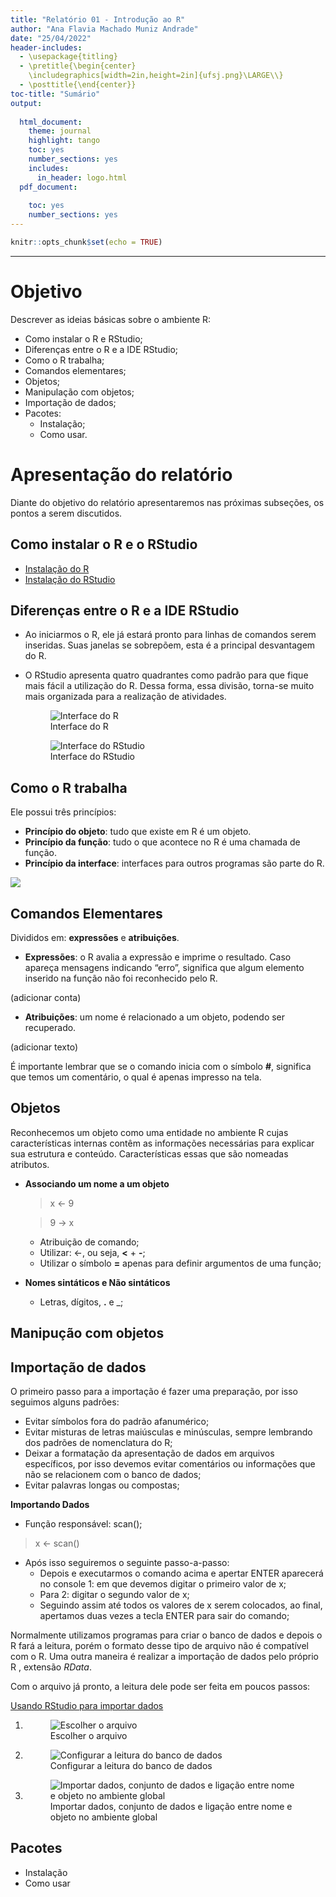 ```yaml
---
title: "Relatório 01 - Introdução ao R"
author: "Ana Flavia Machado Muniz Andrade"
date: "25/04/2022"
header-includes:
  - \usepackage{titling}
  - \pretitle{\begin{center}
    \includegraphics[width=2in,height=2in]{ufsj.png}\LARGE\\}
  - \posttitle{\end{center}}
toc-title: "Sumário"
output:
  
  html_document:
    theme: journal
    highlight: tango
    toc: yes
    number_sections: yes
    includes:
      in_header: logo.html
  pdf_document:
    
    toc: yes
    number_sections: yes
---
```


```r
knitr::opts_chunk$set(echo = TRUE)
```
--- 

# Objetivo

Descrever as ideias básicas sobre o ambiente R:

 - Como instalar o R e RStudio;
 - Diferenças entre o R e a IDE RStudio;
 - Como o R trabalha;
 - Comandos elementares;
 - Objetos;
 - Manipulação com objetos;
 - Importação de dados;
 - Pacotes: 
   - Instalação;
   - Como usar.

# Apresentação do relatório

Diante do objetivo do relatório apresentaremos nas próximas subseções, os pontos a serem discutidos.

## Como instalar o R e o RStudio
  - [Instalação do R](https://cran.r-project.org/bin/windows/base/)
  - [Instalação do RStudio](https://rstudio.com/products/rstudio/download/#download)


## Diferenças entre o R e a IDE RStudio
  - Ao iniciarmos o R, ele já estará pronto para linhas de comandos serem inseridas. Suas janelas se sobrepõem, esta é a principal desvantagem do R.
  - O RStudio apresenta quatro quadrantes como padrão para que fique mais fácil a utilização do R. Dessa forma, essa divisão, torna-se muito mais organizada para a realização de atividades.
  
    ![Interface do R](interfacer.jpg)
   
    ![Interface do RStudio](interfacerstudio.jpg)


## Como o R trabalha
Ele possui três princípios:

  - **Princípio do objeto**: tudo que existe em R é um objeto.
  - **Princípio da função**: tudo o que acontece no R é uma chamada de função.
  - **Princípio da interface**: interfaces para outros programas são parte do R.


   ![](esquemar.jpg)


## Comandos Elementares
Divididos em: **expressões** e **atribuições**.
  
  - **Expressões**: o R avalia a expressão e imprime o resultado. Caso apareça mensagens indicando "erro", significa que algum elemento inserido na função não foi reconhecido pelo R.
  
  (adicionar conta)

  - **Atribuições**: um nome é relacionado a um objeto, podendo ser recuperado.
  
  (adicionar texto)

É importante lembrar que se o comando inicia com o símbolo **#**, significa que temos um comentário, o qual é apenas impresso na tela.

## Objetos
Reconhecemos um objeto como uma entidade no ambiente R cujas características internas contêm as informações necessárias para explicar sua estrutura e conteúdo. Características essas que são nomeadas atributos.

  - **Associando um nome a um objeto**

    > x <- 9
    
    >9 -> x

    - Atribuição de comando;
    - Utilizar: <-, ou seja, **<** + **-**;
    - Utilizar o símbolo **=** apenas para definir argumentos de uma função;


  - **Nomes sintáticos e Não sintáticos**

    - Letras, dígitos, **.** e _;
    
## Manipução com objetos


## Importação de dados
O primeiro passo para a importação é fazer uma preparação, por isso seguimos alguns padrões: 
  
  - Evitar símbolos fora do padrão afanumérico;
  - Evitar misturas de letras maiúsculas e minúsculas, sempre lembrando dos padrões de nomenclatura do R;
  - Deixar a formatação da apresentação de dados em arquivos específicos, por isso devemos evitar comentários ou informações que não se relacionem com o banco de dados;
  - Evitar palavras longas ou compostas;
  
  **Importando Dados**
  
  - Função responsável: scan();
  
  > x <- scan()
  
  - Após isso seguiremos o seguinte passo-a-passo:
    - Depois e executarmos o comando acima e apertar ENTER aparecerá no console 1: em que devemos digitar o primeiro valor de x;
    - Para 2: digitar o segundo valor de x;
    - Seguindo assim até todos os valores de x serem colocados, ao final, apertamos duas vezes a tecla ENTER para sair do comando;


Normalmente utilizamos programas para criar o banco de dados e  depois o R fará a leitura, porém o formato desse tipo de arquivo não é compatível com o R. Uma outra maneira é realizar a importação de dados pelo próprio R , extensão _RData_.

Com o arquivo já pronto, a leitura dele pode ser feita em poucos passos:
  
  [Usando RStudio para importar dados](importacaodados.jpg)
  
  
  1. ![Escolher o arquivo](imp-exp2.jpg)
  
  2. ![Configurar a leitura do banco de dados](imp-exp3.jpg)
  
  3. ![Importar dados, conjunto de dados e ligação entre nome e objeto no ambiente global](imp-exp4.jpg)
  

## Pacotes
  - Instalação
  - Como usar 
  
  
  
  
  

  
  
  
  